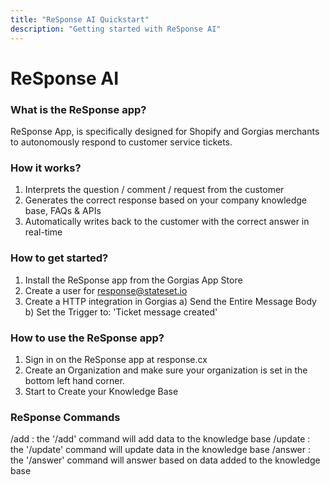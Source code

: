 ```yaml
---
title: "ReSponse AI Quickstart"
description: "Getting started with ReSponse AI"
---
```


# ReSponse AI

### What is the ReSponse app?

ReSponse App, is specifically designed for Shopify and Gorgias merchants to autonomously respond to customer service tickets.

### How it works?

1. Interprets the question / comment / request from the customer
2. Generates the correct response based on your company knowledge base, FAQs & APIs
3. Automatically writes back to the customer with the correct answer in real-time

### How to get started?

1. Install the ReSponse app from the Gorgias App Store
2. Create a user for response@stateset.io
3. Create a HTTP integration in Gorgias
    a) Send the Entire Message Body
    b) Set the Trigger to: 'Ticket message created'

### How to use the ReSponse app?

1. Sign in on the ReSponse app at response.cx
2. Create an Organization and make sure your organization is set in the bottom left hand corner.
3. Start to Create your Knowledge Base

### ReSponse Commands

/add : the '/add' command will add data to the knowledge base
/update : the '/update' command will update data in the knowledge base
/answer : the '/answer' command will answer based on data added to the knowledge base

